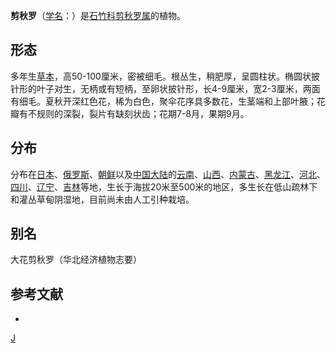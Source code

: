 {{Speciesbox 
| genus = Lychnis
| species = fulgens
| authority = Fisch.
}}

'''剪秋罗'''（[[学名|学名]]：{{lang|la|''Lychnis fulgens''}}）是[[石竹科|石竹科]][[剪秋罗属|剪秋罗属]]的植物。

== 形态 ==
多年生[[草本|草本]]，高50-100厘米，密被细毛。根丛生，稍肥厚，呈圆柱状。椭圆状披针形的叶子对生，无柄或有短柄，至卵状披针形，长4-9厘米，宽2-3厘米，两面有细毛。夏秋开深红色花，稀为白色，聚伞花序具多数花，生茎端和上部叶腋；花瓣有不规则的深裂，裂片有缺刻状齿；花期7-8月，果期9月。

== 分布 ==
分布在[[日本|日本]]、[[俄罗斯|俄罗斯]]、[[朝鲜|朝鲜]]以及[[中国大陆|中国大陆]]的[[云南|云南]]、[[山西|山西]]、[[内蒙古|内蒙古]]、[[黑龙江|黑龙江]]、[[河北|河北]]、[[四川|四川]]、[[辽宁|辽宁]]、[[吉林|吉林]]等地，生长于海拔20米至500米的地区，多生长在低山疏林下和灌丛草甸阴湿地，目前尚未由人工引种栽培。

== 别名 ==
大花剪秋罗（华北经济植物志要）

== 参考文献 ==
<div class="references-small">
* {{cite web| url =http://www.bioinfo.cn/db05/KmzwSpecies.php?action=view&id=2527| title =剪秋罗| work =《中国高等植物数据库全库》| publisher =中国科学院微生物研究所| author =昆明植物研究所| accessdate =2009-02-23| deadurl =yes| archiveurl =https://web.archive.org/web/20160305035152/http://www.bioinfo.cn/db05/KmzwSpecies.php?action=view&id=2527| archivedate =2016-03-05}}
</div>
{{Taxonbar|from=Q10899231}}

[[Category:剪秋罗属|J]]


{{植物小作品}}